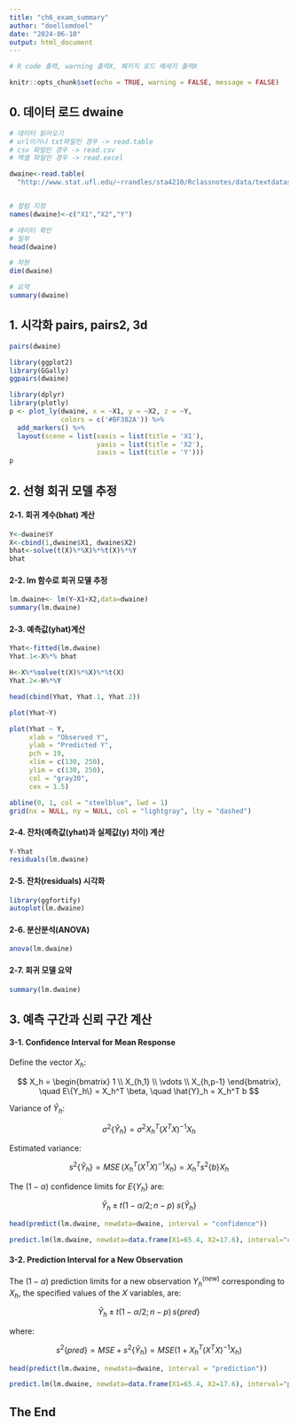 ```yaml
---
title: "ch6_exam_summary"
author: "doellomdoel"
date: "2024-06-10"
output: html_document
---
```


```r
# R code 출력, warning 출력X, 패키지 로드 메세지 출력X

knitr::opts_chunk$set(echo = TRUE, warning = FALSE, message = FALSE)
```

## 0. 데이터 로드 dwaine
```r
# 데이터 읽어오기
# url이거나 txt파일인 경우 -> read.table
# csv 파일인 경우 -> read.csv
# 엑셀 파일인 경우 -> read.excel

dwaine<-read.table(
  "http://www.stat.ufl.edu/~rrandles/sta4210/Rclassnotes/data/textdatasets/KutnerData/Chapter%20%206%20Data%20Sets/CH06FI05.txt")


# 컬럼 지정
names(dwaine)<-c("X1","X2","Y")

# 데이터 확인
# 일부
head(dwaine)

# 차원
dim(dwaine)

# 요약
summary(dwaine)
```

## 1. 시각화 pairs, pairs2, 3d
```r
pairs(dwaine)
```
```r
library(ggplot2)
library(GGally)
ggpairs(dwaine)
```
```r
library(dplyr)
library(plotly)
p <- plot_ly(dwaine, x = ~X1, y = ~X2, z = ~Y,
             colors = c('#BF382A')) %>%
  add_markers() %>%
  layout(scene = list(xaxis = list(title = 'X1'),
                      yaxis = list(title = 'X2'),
                      zaxis = list(title = 'Y')))
p
```

## 2. 선형 회귀 모델 추정
#### 2-1. 회귀 계수(bhat) 계산
```r
Y<-dwaine$Y
X<-cbind(1,dwaine$X1, dwaine$X2)
bhat<-solve(t(X)%*%X)%*%t(X)%*%Y
bhat
```

#### 2-2. lm 함수로 회귀 모델 추정
```r
lm.dwaine<- lm(Y~X1+X2,data=dwaine)
summary(lm.dwaine)
```

#### 2-3. 예측값(yhat)계산
```r
Yhat<-fitted(lm.dwaine)
Yhat.1<-X%*% bhat

H<-X%*%solve(t(X)%*%X)%*%t(X)
Yhat.2<-H%*%Y

head(cbind(Yhat, Yhat.1, Yhat.2))

plot(Yhat~Y)

plot(Yhat ~ Y,
     xlab = "Observed Y", 
     ylab = "Predicted Y", 
     pch = 19, 
     xlim = c(130, 250),
     ylim = c(130, 250),
     col = "gray30",
     cex = 1.5)

abline(0, 1, col = "steelblue", lwd = 1)
grid(nx = NULL, ny = NULL, col = "lightgray", lty = "dashed")
```

#### 2-4. 잔차(예측값(yhat)과 실제값(y) 차이) 계산
```r
Y-Yhat
residuals(lm.dwaine)
```

#### 2-5. 잔차(residuals) 시각화
```r
library(ggfortify)
autoplot(lm.dwaine)
```

#### 2-6. 분산분석(ANOVA)
```r
anova(lm.dwaine)
```

#### 2-7. 회귀 모델 요약
```r
summary(lm.dwaine)
```


## 3. 예측 구간과 신뢰 구간 계산 
#### 3-1. Confidence Interval for Mean Response

Define the vector $X_h$:

$$
X_h =
\begin{bmatrix}
1 \\
X_{h,1} \\
\vdots \\
X_{h,p-1}
\end{bmatrix}, \quad
E\{Y_h\} = X_h^T \beta, \quad
\hat{Y}_h = X_h^T b
$$

Variance of $\hat{Y}_h$:

$$
\sigma^2\{\hat{Y}_h\} = \sigma^2 X_h^T (X^T X)^{-1} X_h
$$

Estimated variance:

$$
s^2\{\hat{Y}_h\} = MSE \, (X_h^T (X^T X)^{-1} X_h) = X_h^T s^2\{b\} X_h
$$

The $(1-\alpha)$ confidence limits for $E\{Y_h\}$ are:

$$
\hat{Y}_h \; \pm \; t(1-\alpha/2; n-p) \; s\{\hat{Y}_h\}
$$

```r
head(predict(lm.dwaine, newdata=dwaine, interval = "confidence"))

predict.lm(lm.dwaine, newdata=data.frame(X1=65.4, X2=17.6), interval="confidence", level=0.95)
```

#### 3-2. Prediction Interval for a New Observation


The $(1 - \alpha)$ prediction limits for a new observation $Y_{h}^{(new)}$
corresponding to $X_h$, the specified values of the $X$ variables, are:

$$
\hat{Y}_h \; \pm \; t(1-\alpha/2; \, n-p) \, s\{pred\}
$$

where:

$$
s^2\{pred\} = MSE + s^2\{\hat{Y}_h\} 
= MSE \Big( 1 + X_h^T (X^T X)^{-1} X_h \Big)
$$

```r
head(predict(lm.dwaine, newdata=dwaine, interval = "prediction"))

predict.lm(lm.dwaine, newdata=data.frame(X1=65.4, X2=17.6), interval="prediction", level=0.95)
```


## The End
